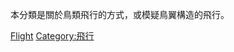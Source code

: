 {{Cat main|鳥飛}}
本分類是關於鳥類飛行的方式，或模疑鳥翼構造的飛行。
{{Commonscat|Bird flight}}

[[Category:鳥類|Flight]]
[[Category:飛行|Category:飛行]]